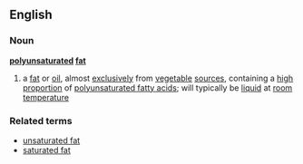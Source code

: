 ==English==
===Noun===
'''[[polyunsaturated]] [[fat]]'''
#a [[fat]] or [[oil]], almost [[exclusively]] from  [[vegetable]] [[source]]s, containing a [[high]] [[proportion]] of [[polyunsaturated fatty acid]]s; will typically be [[liquid]] at [[room temperature]]
===Related terms===
*[[unsaturated fat]]
*[[saturated fat]]